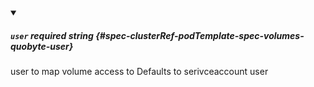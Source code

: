 
<details className="config-field" data-expandable="false" open>
<summary>

##### `user` <span className="config-field-required" data-required="false">required</span> <span className="config-field-type">string</span> <span className="config-field-default"></span> <span className="config-field-enum"></span> {#spec-clusterRef-podTemplate-spec-volumes-quobyte-user}

user to map volume access to
Defaults to serivceaccount user

</summary>



</details>
